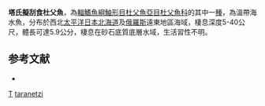 {{Speciesbox
| genus = Radulinopsis
| species = taranetzi
| authority = [[Yabe|Yabe]] & [[Maruyama|Maruyama]], 2001
| status = NE
| status_system = IUCN3.1
}}
'''塔氏擬刮食杜父魚'''，為[[輻鰭魚綱|輻鰭魚綱]][[鮋形目|鮋形目]][[杜父魚亞目|杜父魚亞目]][[杜父魚科|杜父魚科]]的其中一[[種|種]]，為溫帶海水魚，分布於西北[[太平洋|太平洋]][[日本|日本]][[北海道|北海道]]及[[俄羅斯|俄羅斯]]遠東地區海域，棲息深度5-40公尺，體長可達5.9公分，棲息在砂石底質底層水域，生活習性不明。

==参考文献==
*{{FishBase_species|genus=Radulinopsis|species=taranetzi|year=2014|month=5}}

{{Taxonbar}}

[[Category:2001年描述的鱼类|T]]
[[Category:擬刮食杜父魚屬|taranetzi]]


{{鮋形目小作品}}